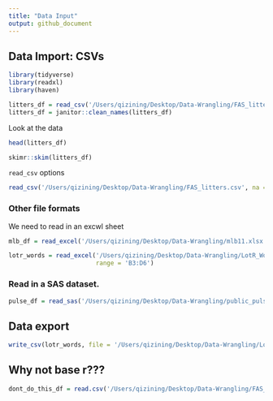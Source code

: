 ```yaml
---
title: "Data Input"
output: github_document
---
```


## Data Import: CSVs
```r
library(tidyverse)
library(readxl)
library(haven)
```

```r
litters_df = read_csv('/Users/qizining/Desktop/Data-Wrangling/FAS_litters.csv')
litters_df = janitor::clean_names(litters_df)
```


Look at the data

```r
head(litters_df)
```

```r
skimr::skim(litters_df)
```


`read_csv` options
```r
read_csv('/Users/qizining/Desktop/Data-Wrangling/FAS_litters.csv', na = c("", "NA", 999, 88), skip = 2)
```


### Other file formats

We need to read in an excwl sheet

```r
mlb_df = read_excel('/Users/qizining/Desktop/Data-Wrangling/mlb11.xlsx')
```

```r
lotr_words = read_excel('/Users/qizining/Desktop/Data-Wrangling/LotR_Words.xlsx',
                        range = 'B3:D6')
```

### Read in a SAS dataset.

```r
pulse_df = read_sas('/Users/qizining/Desktop/Data-Wrangling/public_pulse_data.sas7bdat')
```

## Data export

```r
write_csv(lotr_words, file = '/Users/qizining/Desktop/Data-Wrangling/LotR_Words.csv')
```


## Why not base r???

```r
dont_do_this_df = read.csv('/Users/qizining/Desktop/Data-Wrangling/FAS_litters.csv')
```



